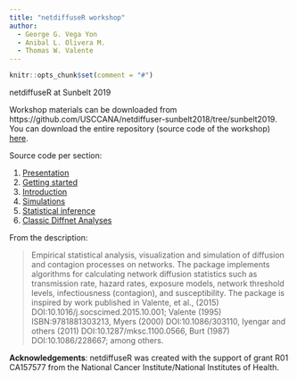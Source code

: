 ```yaml
---
title: "netdiffuseR workshop"
author:
  - George G. Vega Yon
  - Anibal L. Olivera M.
  - Thomas W. Valente 
---
```


```r
knitr::opts_chunk$set(comment = "#")

```

netdiffuseR at Sunbelt 2019

Workshop materials can be downloaded from https://github.com/USCCANA/netdiffuser-sunbelt2018/tree/sunbelt2019. You can download the entire repository (source code of the workshop) [here](https://github.com/USCCANA/netdiffuser-sunbelt2018/archive/sunbelt2019.zip).

Source code per section:

1.  <a href="Network Interventions INSNA updated.ppt" target="_blank">Presentation</a>
2.  <a href="https://raw.githubusercontent.com/USCCANA/netdiffuser-sunbelt2018/sunbelt2019/getstarted.Rmd" target="_blank">Getting started</a>
3.  <a href="https://raw.githubusercontent.com/USCCANA/netdiffuser-sunbelt2018/sunbelt2019/intro.Rmd" target="_blank">Introduction</a>
4.  <a href="https://raw.githubusercontent.com/USCCANA/netdiffuser-sunbelt2018/sunbelt2019/sim.Rmd" target="_blank">Simulations</a>
5.  <a href="https://raw.githubusercontent.com/USCCANA/netdiffuser-sunbelt2018/sunbelt2019/stats.Rmd" target="_blank">Statistical inference</a>
5.  <a href="https://raw.githubusercontent.com/USCCANA/netdiffuser-sunbelt2018/sunbelt2019/classic.Rmd" target="_blank">Classic Diffnet Analyses</a>

From the description:

> Empirical statistical analysis, visualization and simulation of diffusion and contagion processes on networks. The package implements algorithms for calculating network diffusion statistics such as transmission rate, hazard rates, exposure models, network threshold levels, infectiousness (contagion), and susceptibility. The package is inspired by work published in Valente, et al., (2015) DOI:10.1016/j.socscimed.2015.10.001; Valente (1995) ISBN:9781881303213, Myers (2000) DOI:10.1086/303110, Iyengar and others (2011) DOI:10.1287/mksc.1100.0566, Burt (1987) DOI:10.1086/228667; among others.

__Acknowledgements__: netdiffuseR was created with the support of grant R01
CA157577 from the National Cancer Institute/National Institutes of Health.